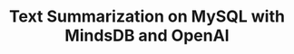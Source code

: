 ---
title: Text Summarization on MySQL with MindsDB and OpenAI
sidebarTitle: MySQL Text Summarization 
---